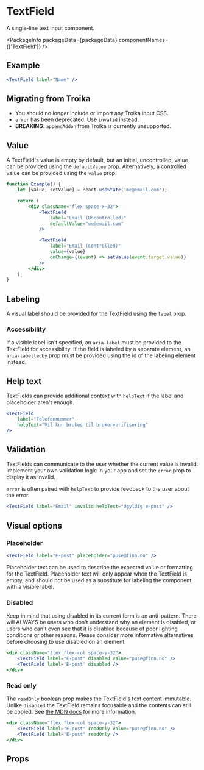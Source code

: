 
# TextField

A single-line text input component.

<PackageInfo packageData={packageData} componentNames={['TextField']} />

## Example

```jsx example
<TextField label="Name" />
```

## Migrating from Troika

-   You should no longer include or import any Troika input CSS.
-   `error` has been deprecated. Use `invalid` instead.
-   **BREAKING**: `appendAddon` from Troika is currently unsupported.

## Value

A TextField's value is empty by default, but an initial, uncontrolled, value can
be provided using the `defaultValue` prop. Alternatively, a controlled value can
be provided using the `value` prop.

```jsx example
function Example() {
    let [value, setValue] = React.useState('me@email.com');

    return (
        <div className="flex space-x-32">
            <TextField
                label="Email (Uncontrolled)"
                defaultValue="me@email.com"
            />

            <TextField
                label="Email (Controlled)"
                value={value}
                onChange={(event) => setValue(event.target.value)}
            />
        </div>
    );
}
```

## Labeling

A visual label should be provided for the TextField using the `label` prop.

### Accessibility

If a visible label isn't specified, an `aria-label` must be provided to the
TextField for accessibility. If the field is labeled by a separate element, an
`aria-labelledby` prop must be provided using the id of the labeling element
instead.

## Help text

TextFields can provide additional context with `helpText` if the label and
placeholder aren't enough.

```jsx example
<TextField
    label="Telefonnummer"
    helpText="Vil kun brukes til brukerverifisering"
/>
```

## Validation

TextFields can communicate to the user whether the current value is invalid.
Implement your own validation logic in your app and set the `error` prop to
display it as invalid.

`error` is often paired with `helpText` to provide feedback to the user about
the error.

```jsx example
<TextField label="Email" invalid helpText="Ugyldig e-post" />
```

## Visual options

### Placeholder

```jsx example
<TextField label="E-post" placeholder="puse@finn.no" />
```

Placeholder text can be used to describe the expected value or formatting for
the TextField. Placeholder text will only appear when the TextField is empty,
and should not be used as a substitute for labeling the component with a visible
label.

### Disabled

Keep in mind that using disabled in its current form is an anti-pattern. There will ALWAYS be users who don't understand why an element is disabled, or users who can't even see that it is disabled because of poor lighting conditions or other reasons. Please consider more informative alternatives before choosing to use disabled on an element.

```jsx example
<div className="flex flex-col space-y-32">
    <TextField label="E-post" disabled value="puse@finn.no" />
    <TextField label="E-post" disabled />
</div>
```

### Read only

The `readOnly` boolean prop makes the TextField's text content immutable. Unlike
`disabled` the TextField remains focusable and the contents can still be copied.
See
[the MDN docs](https://developer.mozilla.org/en-US/docs/Web/HTML/Attributes/readonly)
for more information.

```jsx example
<div className="flex flex-col space-y-32">
    <TextField label="E-post" readOnly value="puse@finn.no" />
    <TextField label="E-post" readOnly />
</div>
```

## Props

```props packages/textfield/src/TextField.tsx

```
